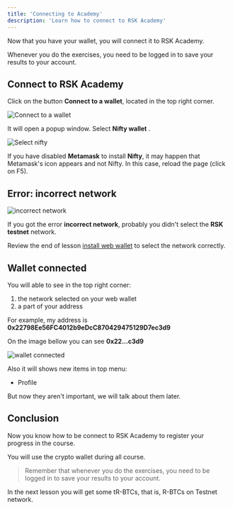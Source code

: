 ```yaml
---
title: 'Connecting to Academy'
description: 'Learn how to connect to RSK Academy'
---
```


Now that you have your wallet, you will connect it to RSK Academy.

Whenever you do the exercises,
you need to be logged in to save your results to your account.

## Connect to RSK Academy

Click on the button **Connect to a wallet**, located in the top right corner.

![Connect to a wallet](/img/courses/dev/01/connecting-to-academy/image-01.png)

It will open a popup window. Select **Nifty wallet** .

![Select nifty](/img/courses/dev/01/connecting-to-academy/image-02.png)

If you have disabled **Metamask** to install **Nifty**,
it may happen that Metamask's icon appears and not Nifty.
In this case, reload the page (click on F5).

## Error: incorrect network

![incorrect network](/img/courses/dev/01/connecting-to-academy/image-04.png)

If you got the error **incorrect network**,
probably you didn't select the **RSK testnet** network.

Review the end of lesson
[install web wallet](/courses/dev/01/install-web-wallet)
to select the network correctly.

## Wallet connected

You will able to see in the top right corner:

1. the network selected on your web wallet
2. a part of your address

For example, my address is
**0x22798Ee56FC4012b9eDcC870429475129D7ec3d9**

On the image bellow you can see **0x22...c3d9**

![wallet connected](/img/courses/dev/01/connecting-to-academy/image-03.png)

Also it will shows new items in top menu:

- Profile

But now they aren't important, we will talk about them later.

## Conclusion

Now you know how to be connect to RSK Academy to register your progress in the course.

You will use the crypto wallet during all course.

> Remember that whenever you do the exercises,
> you need to be logged in to save your results to your account.

In the next lesson you will get some tR-BTCs, that is, R-BTCs on Testnet network.
